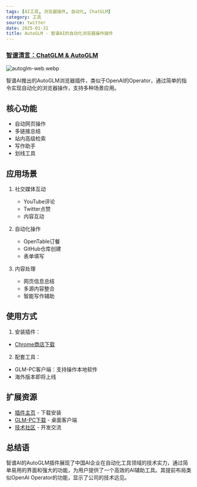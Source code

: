 ```yaml
---
tags: [AI工具, 浏览器插件, 自动化, ChatGLM]
category: 工具
source: twitter
date: 2025-01-31
title: AutoGLM - 智谱AI的自动化浏览器操作插件
---
```


### [智谱清言：ChatGLM & AutoGLM](https://twitter-thread.com/t/1882676216307823068)

![autoglm-web.webp](https://img.mengpeng.tech/i/2025/02/07/67a5e75fa440e.webp)

智谱AI推出的AutoGLM浏览器插件，类似于OpenAI的Operator，通过简单的指令实现自动化的浏览器操作，支持多种场景应用。

## 核心功能

- 自动网页操作
- 多链接总结
- 站内高级检索
- 写作助手
- 划线工具

## 应用场景

1. 社交媒体互动
   - YouTube评论
   - Twitter点赞
   - 内容互动

2. 自动化操作
   - OpenTable订餐
   - GitHub仓库创建
   - 表单填写

3. 内容处理
   - 网页信息总结
   - 多源内容整合
   - 智能写作辅助

## 使用方式

1. 安装插件：
- [Chrome商店下载](https://chromewebstore.google.com/detail/智谱清言：chatglm-autoglm-工作学习/mnpdbmgpebfihcndnpgdaihnkmloclkd)

2. 配套工具：
- GLM-PC客户端：支持操作本地软件
- 海外版本即将上线

## 扩展资源

- [插件主页](https://chromewebstore.google.com/detail/智谱清言：chatglm-autoglm-工作学习/mnpdbmgpebfihcndnpgdaihnkmloclkd) - 下载安装
- [GLM-PC下载](https://cogagent.aminer.cn/static/pkg/GLM-PC-arm64.dmg) - 桌面客户端
- [技术社区](https://github.com/THUDM/ChatGLM) - 开发交流

## 总结语

智谱AI的AutoGLM插件展现了中国AI企业在自动化工具领域的技术实力，通过简单易用的界面和强大的功能，为用户提供了一个高效的AI辅助工具。其提前布局类似OpenAI Operator的功能，显示了公司的技术远见。 